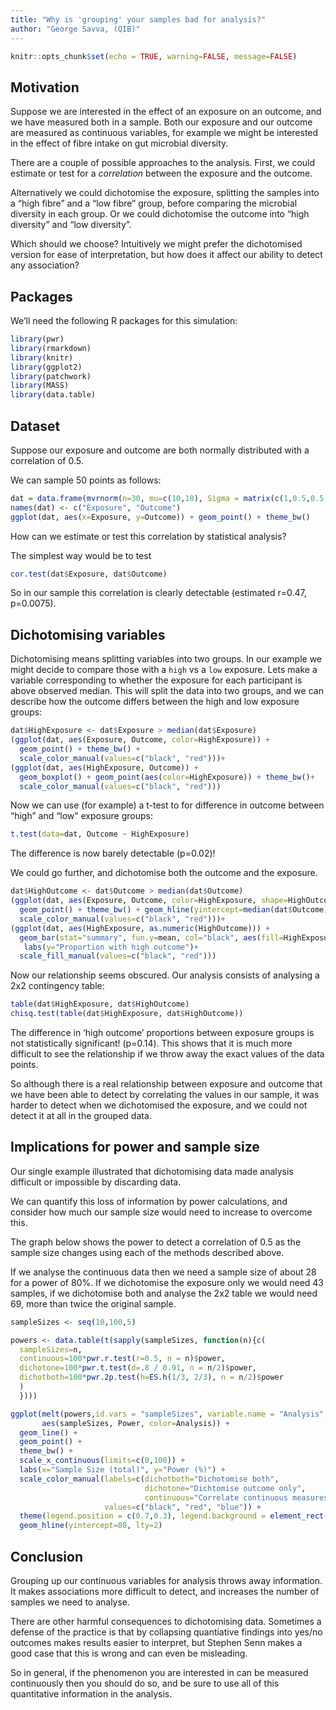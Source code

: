 ```yaml
---
title: "Why is 'grouping' your samples bad for analysis?"
author: "George Savva, (QIB)"
---
```



```r
knitr::opts_chunk$set(echo = TRUE, warning=FALSE, message=FALSE)
```

## Motivation

Suppose we are interested in the effect of an exposure on an outcome, and we have measured both in a sample.  Both our exposure and our outcome are measured as continuous variables, for example we might be interested in the effect of fibre intake on gut microbial diversity.

There are a couple of possible approaches to the analysis.  First, we could estimate or test for a *correlation* between the exposure and the outcome.  

Alternatively we could dichotomise the exposure, splitting the samples into a "high fibre" and a "low fibre" group, before comparing the microbial diversity in each group.  Or we could dichotomise the outcome into "high diversity" and "low diversity".  

Which should we choose?  Intuitively we might prefer the dichotomised version for ease of interpretation, but how does it affect our ability to detect any association?

## Packages

We'll need the following R packages for this simulation:
```r
library(pwr)
library(rmarkdown)
library(knitr)
library(ggplot2)
library(patchwork)
library(MASS)
library(data.table)
```


## Dataset

Suppose our exposure and outcome are both normally distributed with a correlation of 0.5.

We can sample 50 points as follows:

```r
dat = data.frame(mvrnorm(n=30, mu=c(10,10), Sigma = matrix(c(1,0.5,0.5,1),nrow=2)))
names(dat) <- c("Exposure", "Outcome")
ggplot(dat, aes(x=Exposure, y=Outcome)) + geom_point() + theme_bw()
```

How can we estimate or test this correlation by statistical analysis?

The simplest way would be to test

```r
cor.test(dat$Exposure, dat$Outcome)
```

So in our sample this correlation is clearly detectable (estimated r=0.47, p=0.0075).

## Dichotomising variables

Dichotomising means splitting variables into two groups.  In our example we might decide to compare those with a `high` vs a `low` exposure.  Lets make a variable corresponding to whether the exposure for each participant is above observed median.  This will split the data into two groups, and we can describe how the outcome differs between the high and low exposure groups:

```r
dat$HighExposure <- dat$Exposure > median(dat$Exposure)
(ggplot(dat, aes(Exposure, Outcome, color=HighExposure)) + 
  geom_point() + theme_bw() + 
  scale_color_manual(values=c("black", "red")))+
(ggplot(dat, aes(HighExposure, Outcome)) + 
  geom_boxplot() + geom_point(aes(color=HighExposure)) + theme_bw()+ 
  scale_color_manual(values=c("black", "red")))

```

Now we can use (for example) a t-test to for difference in outcome between "high" and "low" exposure groups:

```r
t.test(data=dat, Outcome ~ HighExposure)
```

The difference is now barely detectable (p=0.02)!

We could go further, and dichotomise both the outcome and the exposure.

```r
dat$HighOutcome <- dat$Outcome > median(dat$Outcome)
(ggplot(dat, aes(Exposure, Outcome, color=HighExposure, shape=HighOutcome)) + 
  geom_point() + theme_bw() + geom_hline(yintercept=median(dat$Outcome),lty=2)+
  scale_color_manual(values=c("black", "red")))+
(ggplot(dat, aes(HighExposure, as.numeric(HighOutcome))) + 
  geom_bar(stat="summary", fun.y=mean, col="black", aes(fill=HighExposure)) + theme_bw()+
   labs(y="Proportion with high outcome")+
  scale_fill_manual(values=c("black", "red")))
```


Now our relationship seems obscured. Our analysis consists of analysing a 2x2 contingency table:

```r
table(dat$HighExposure, dat$HighOutcome)
chisq.test(table(dat$HighExposure, dat$HighOutcome))
```

The difference in 'high outcome' proportions between exposure groups is not statistically significant! (p=0.14).  This shows that it is much more difficult to see the relationship if we throw away the exact values of the data points.

So although there is a real relationship between exposure and outcome that we have been able to detect by correlating the values in our sample, it was harder to detect when we dichotomised the exposure, and we could not detect it at all in the grouped data.

## Implications for power and sample size

Our single example illustrated that dichotomising data made analysis difficult or impossible by discarding data.  

We can quantify this loss of information by power calculations, and consider how much our sample size would need to increase to overcome this.

The graph below shows the power to detect a correlation of 0.5 as the sample size changes using each of the methods described above.

If we analyse the continuous data then we need a sample size of about 28 for a power of 80%.  If we dichotomise the exposure only we would need 43 samples, if we dichotomise both and analyse the 2x2 table we would need 69, more than twice the original sample. 

```r

sampleSizes <- seq(10,100,5)

powers <- data.table(t(sapply(sampleSizes, function(n){c(
  sampleSizes=n,
  continuous=100*pwr.r.test(r=0.5, n = n)$power,
  dichotone=100*pwr.t.test(d=.8 / 0.91, n = n/2)$power,
  dichotboth=100*pwr.2p.test(h=ES.h(1/3, 2/3), n = n/2)$power
  )
  })))

ggplot(melt(powers,id.vars = "sampleSizes", variable.name = "Analysis", value.name = "Power"), 
       aes(sampleSizes, Power, color=Analysis)) + 
  geom_line() + 
  geom_point() + 
  theme_bw() + 
  scale_x_continuous(limits=c(0,100)) + 
  labs(x="Sample Size (total)", y="Power (%)") + 
  scale_color_manual(labels=c(dichotboth="Dichotomise both", 
                              dichotone="Dichtomise outcome only", 
                              continuous="Correlate continuous measures"), 
                     values=c("black", "red", "blue")) + 
  theme(legend.position = c(0.7,0.3), legend.background = element_rect(linetype = 1, size = .5, colour = "black")) + 
  geom_hline(yintercept=80, lty=2)

```


## Conclusion

Grouping up our continuous variables for analysis throws away information.  It makes associations more difficult to detect, and increases the number of samples we need to analyse.

There are other harmful consequences to dichotomising data.  Sometimes a defense of the practice is that by collapsing quantiative findings into yes/no outcomes makes results easier to interpret, but Stephen Senn makes a good case that this is wrong and can even be misleading.

So in general, if the phenomenon you are interested in can be measured continuously then you should do so, and be sure to use all of this quantitative information in the analysis.



